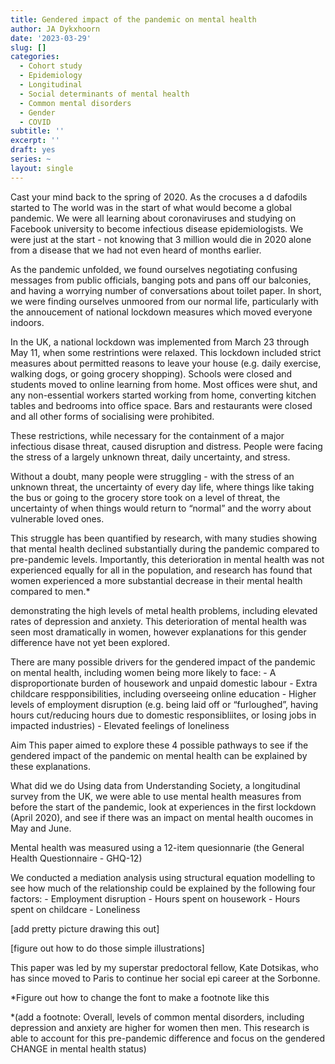```yaml
---
title: Gendered impact of the pandemic on mental health 
author: JA Dykxhoorn
date: '2023-03-29'
slug: []
categories:
  - Cohort study
  - Epidemiology
  - Longitudinal
  - Social determinants of mental health
  - Common mental disorders
  - Gender
  - COVID
subtitle: ''
excerpt: ''
draft: yes
series: ~
layout: single
---
```

Cast your mind back to the spring of 2020. As the crocuses a d dafodils started to The world was in the start of what would become a global pandemic. We were all learning about coronaviruses and studying on Facebook university to become infectious disease epidemiologists. We were just at the start - not knowing that 3 million would die in 2020 alone from a disease that we had not even heard of months earlier. 

As the pandemic unfolded, we found ourselves negotiating confusing messages from public officials, banging pots and pans off our balconies, and having a worrying number of conversations about toilet paper. In short, we were finding ourselves unmoored from our normal life, particularly with the annoucement of national lockdown measures which moved everyone indoors. 

In the UK, a national lockdown was implemented from March 23 through May 11, when some restrintions were relaxed. This lockdown included strict measures about permitted reasons to leave your house (e.g. daily exercise, walking dogs, or going grocery shopping). Schools were closed and students moved to online learning from home. Most offices were shut, and any non-essential workers started working from home, converting kitchen tables and bedrooms into office space. Bars and restaurants were closed and all other forms of socialising were prohibited. 

These restrictions, while necessary for the containment of a major infectious disase threat, caused disruption and distress. People were facing the stress of a largely unknown threat, daily uncertainty, and stress. 

Without a doubt, many people were struggling - with the stress of an unknown threat, the uncertainty of every day life, where things like taking the bus or going to the grocery store took on a level of threat, the uncertainty of when things would return to "normal" and the worry about vulnerable loved ones. 

This struggle has been quantified by research, with many studies showing that mental health declined substantially during the pandemic compared to pre-pandemic levels. 
Importantly, this deterioration in mental health was not experienced equally for all in the population, and research has found that women experienced a more substantial decrease in their mental health compared to men.*
  
  


demonstrating the high levels of metal health problems, including elevated rates of depression and anxiety. This deterioration of mental health was seen most dramatically in women, however explanations for this gender difference have not yet been explored. 

There are many possible drivers for the gendered impact of the pandemic on mental health, including women being more likely to face: 
- A disproportionate burden of housework and unpaid domestic labour
- Extra childcare respponsibilities, including overseeing online education
- Higher levels of employment disruption (e.g. being laid off or "furloughed", having hours cut/reducing hours due to domestic responsibliites, or losing jobs in impacted industries)
- Elevated feelings of loneliness


Aim
This paper aimed to explore these 4 possible pathways to see if the gendered impact of the pandemic on mental health can be explained by these explanations. 

What did we do
Using data from Understanding Society, a longitudinal survey from the UK, we were able to use mental health measures from before the start of the pandemic, look at experiences in the first lockdown (April 2020), and see if there was an impact on mental health oucomes in May and June. 

Mental health was measured using a 12-item quesionnarie (the General Health Questionnaire - GHQ-12)

We conducted a mediation analysis using structural equation modelling to see how much of the relationship could be explained by the following four factors: 
- Employment disruption
- Hours spent on housework
- Hours spent on childcare
- Loneliness 

[add pretty picture drawing this out]

[figure out how to do those simple illustrations]

This paper was led by my superstar predoctoral fellow, Kate Dotsikas, who has since moved to Paris to continue her social epi career at the Sorbonne. 

*Figure out how to change the font to make a footnote like this 

  *(add a footnote: Overall, levels of common mental disorders, including depression and anxiety are higher for women then men. This research is able to account for this pre-pandemic difference and focus on the gendered CHANGE in mental health status)
